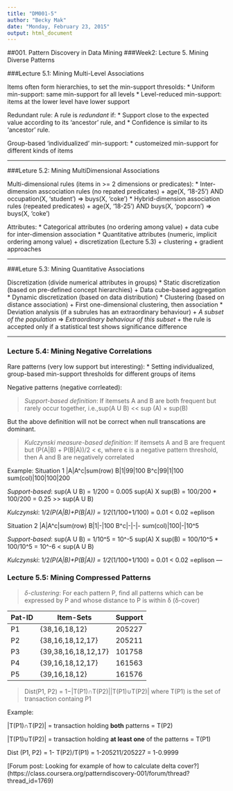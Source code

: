 ```yaml
---
title: "DM001-5"
author: "Becky Mak"
date: "Monday, February 23, 2015"
output: html_document
---
```

##001. Pattern Discovery in Data Mining
###Week2: Lecture 5. Mining Diverse Patterns

###Lecture 5.1: Mining Multi-Level Associations

Items often form hierarchies, to set the min-support thresolds:
* Uniform min-support: same min-support for all levels
* Level-reduced min-support: items at the lower level have lower support

Redundant rule: A rule is *redundant* if:
 * Support close to the expected value according to its 'ancestor' rule, and
 * Confidence is similar to its 'ancestor' rule.

Group-based 'individualized' min-support:
 * customeized min-support for different kinds of items
 
 ---
 
###Leture 5.2: Mining MultiDimensional Associations
 
Multi-dimensional rules (items in >= 2 dimensions or predicates):
 * Inter-dimension asscociation rules (no repated predicates)
   + age(X, '18-25') AND occupation(X, 'student') => buys(X, 'coke')
 * Hybrid-dimension association rules (repeated predicates)
   + age(X, '18-25') AND buys(X, 'popcorn')       => buys(X, 'coke')

Attributes:
 * Categorical attributes (no ordering among value)
   + data cube for inter-dimension association
 * Quantitative attributes (numeric, implicit ordering among value)
   + discretization (Lecture 5.3)
   + clustering
   + gradient approaches 

---

###Leture 5.3:  Mining Quantitative Associations

Discretization (divide numerical attributes in groups)
 * Static discretization (based on pre-defined concept hierarchies)
   + Data cube-based aggregation
 * Dynamic discretization (based on data distribution)
 * Clustering (based on distance association)
   + First one-dimensional clustering, then association
 * Deviation analysis (if a subrules has an extraordinary behaviour)
   + *A subset of the population* => *Extraordinary behaviour of this subset*
   + the rule is accepted only if a statistical test shows significance difference

---

### Lecture 5.4: Mining Negative Correlations
Rare patterns (very low support but interesting):
 * Setting individualized, group-based min-support thresholds for different groups of items

Negative patterns (negative corrleated):

> *Support-based definition*: 
> If itemsets A and B are both frequent but rarely occur together, 
> i.e.,sup(A U B) << sup (A) × sup(B)

But the above definition will not be correct when null transcations are dominant.

> *Kulczynski measure-based definition*: 
> If itemsets A and B are frequent but 
> (P(A|B) + P(B|A))/2 < є, where є is a negative pattern threshold, 
> then A and B are negatively correlated

Example:
Situation 1
|A|A^c|sum(row)
B|1|99|100
B^c|99|1|100
sum(col)|100|100|200

*Support-based*:
sup(A U B) = 1/200 = 0.005
sup(A) X sup(B) = 100/200 * 100/200 = 0.25 >> sup(A U B) 

*Kulczynski*:
1/2*(P(A|B)+P(B|A)) = 1/2*(1/100+1/100) = 0.01 < 0.02 =eplison

Situation 2
|A|A^c|sum(row)
B|1|-|100
B^c|-|-|-
sum(col)|100|-|10^5

*Support-based*:
sup(A U B) = 1/10^5 = 10^-5
sup(A) X sup(B) = 100/10^5 * 100/10^5 = 10^-6 < sup(A U B) 

*Kulczynski*:
1/2*(P(A|B)+P(B|A)) = 1/2*(1/100+1/100) = 0.01 < 0.02 =eplison
---

### Lecture 5.5: Mining Compressed Patterns

> *δ-clustering*: 
> For each pattern P, find all patterns
> which can be expressed by P and whose distance to P is within δ (δ-cover)

Pat-ID |Item-Sets|Support
---|---|---
P1 |{38,16,18,12} |205227
P2 |{38,16,18,12,17} |205211
P3 |{39,38,16,18,12,17} |101758
P4 |{39,16,18,12,17} |161563
P5 |{39,16,18,12} |161576

> Dist(P1, P2) = 1−|T(P1)∩T(P2)||T(P1)∪T(P2)| where T(P1) is the set of transaction containg P1

Example:

|T(P1)∩T(P2)| = transaction holding **both** patterns = T(P2)

|T(P1)∪T(P2)| = transaction holding **at least one** of the patterns = T(P1)

Dist (P1, P2) = 1- T(P2)/T(P1) = 1-205211/205227 = 1-0.9999

[Forum post: Looking for example of how to calculate delta cover?]
(https://class.coursera.org/patterndiscovery-001/forum/thread?thread_id=1769)
